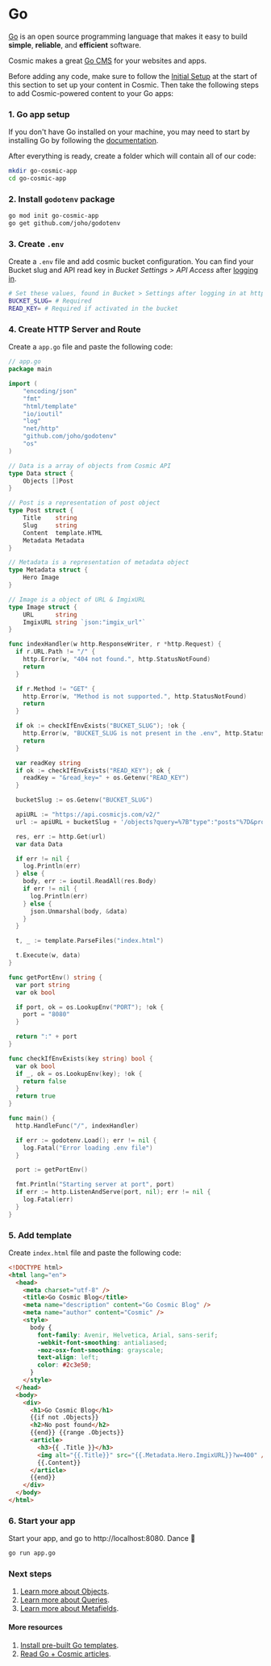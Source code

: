 # Go

[Go](https://golang.org/) is an open source programming language that makes it easy to build **simple**, **reliable**, and **efficient** software.

Cosmic makes a great [Go CMS](https://www.cosmicjs.com/knowledge-base/go-cms) for your websites and apps.

Before adding any code, make sure to follow the [Initial Setup](/guides/initial-setup) at the start of this section to set up your content in Cosmic. Then take the following steps to add Cosmic-powered content to your Go apps:

### 1. Go app setup

If you don't have Go installed on your machine, you may need to start by installing Go by following the [documentation](https://golang.org/doc/install).

After everything is ready, create a folder which will contain all of our code:

```bash
mkdir go-cosmic-app
cd go-cosmic-app
```

### 2. Install `godotenv` package

```bash
go mod init go-cosmic-app
go get github.com/joho/godotenv
```

### 3. Create `.env`

Create a `.env` file and add cosmic bucket configuration. You can find your Bucket slug and API read key in <i>Bucket Settings > API Access</i> after [logging in](https://app.cosmicjs.com).

```bash
# Set these values, found in Bucket > Settings after logging in at https://app.cosmicjs.com/
BUCKET_SLUG= # Required
READ_KEY= # Required if activated in the bucket
```

### 4. Create HTTP Server and Route

Create a `app.go` file and paste the following code:

```go
// app.go
package main

import (
	"encoding/json"
	"fmt"
	"html/template"
	"io/ioutil"
	"log"
	"net/http"
	"github.com/joho/godotenv"
	"os"
)

// Data is a array of objects from Cosmic API
type Data struct {
	Objects []Post
}

// Post is a representation of post object
type Post struct {
	Title    string
	Slug     string
	Content  template.HTML
	Metadata Metadata
}

// Metadata is a representation of metadata object
type Metadata struct {
	Hero Image
}

// Image is a object of URL & ImgixURL
type Image struct {
	URL      string
	ImgixURL string `json:"imgix_url"`
}

func indexHandler(w http.ResponseWriter, r *http.Request) {
  if r.URL.Path != "/" {
    http.Error(w, "404 not found.", http.StatusNotFound)
    return
  }

  if r.Method != "GET" {
    http.Error(w, "Method is not supported.", http.StatusNotFound)
    return
  }

  if ok := checkIfEnvExists("BUCKET_SLUG"); !ok {
    http.Error(w, "BUCKET_SLUG is not present in the .env", http.StatusInternalServerError)
    return
  }

  var readKey string
  if ok := checkIfEnvExists("READ_KEY"); ok {
    readKey = "&read_key=" + os.Getenv("READ_KEY")
  }

  bucketSlug := os.Getenv("BUCKET_SLUG")

  apiURL := "https://api.cosmicjs.com/v2/"
  url := apiURL + bucketSlug + '/objects?query=%7B"type":"posts"%7D&props=slug,title,content,metadata' + readKey

  res, err := http.Get(url)
  var data Data

  if err != nil {
    log.Println(err)
  } else {
    body, err := ioutil.ReadAll(res.Body)
    if err != nil {
      log.Println(err)
    } else {
      json.Unmarshal(body, &data)
    }
  }

  t, _ := template.ParseFiles("index.html")

  t.Execute(w, data)
}

func getPortEnv() string {
  var port string
  var ok bool

  if port, ok = os.LookupEnv("PORT"); !ok {
    port = "8080"
  }

  return ":" + port
}

func checkIfEnvExists(key string) bool {
  var ok bool
  if _, ok = os.LookupEnv(key); !ok {
    return false
  }
  return true
}

func main() {
  http.HandleFunc("/", indexHandler)

  if err := godotenv.Load(); err != nil {
    log.Fatal("Error loading .env file")
  }

  port := getPortEnv()

  fmt.Println("Starting server at port", port)
  if err := http.ListenAndServe(port, nil); err != nil {
    log.Fatal(err)
  }
}
```

### 5. Add template

Create `index.html` file and paste the following code:

```html
<!DOCTYPE html>
<html lang="en">
  <head>
    <meta charset="utf-8" />
    <title>Go Cosmic Blog</title>
    <meta name="description" content="Go Cosmic Blog" />
    <meta name="author" content="Cosmic" />
    <style>
      body {
        font-family: Avenir, Helvetica, Arial, sans-serif;
        -webkit-font-smoothing: antialiased;
        -moz-osx-font-smoothing: grayscale;
        text-align: left;
        color: #2c3e50;
      }
    </style>
  </head>
  <body>
    <div>
      <h1>Go Cosmic Blog</h1>
      {{if not .Objects}}
      <h2>No post found</h2>
      {{end}} {{range .Objects}}
      <article>
        <h3>{{ .Title }}</h3>
        <img alt="{{.Title}}" src="{{.Metadata.Hero.ImgixURL}}?w=400" />
        {{.Content}}
      </article>
      {{end}}
    </div>
  </body>
</html>
```

### 6. Start your app

Start your app, and go to http://localhost:8080. Dance 🎉

```bash
go run app.go
```

### Next steps

1. [Learn more about Objects](/api-reference/objects).
2. [Learn more about Queries](/api-reference/queries).
3. [Learn more about Metafields](/api-reference/metafields).

#### More resources

1. [Install pre-built Go templates](https://www.cosmicjs.com/apps?languages=Go).
2. [Read Go + Cosmic articles](https://www.cosmicjs.com/articles?q=Go).
